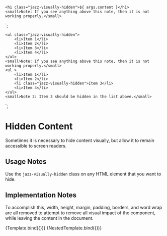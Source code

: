 
<Meta title="Components/Hidden Content" component="Hidden" />

    <h1 class="jazz-visually-hidden">${ args.content }</h1>
    <small>Note: If you see anything above this note, then it is not working properly.</small>
`;

    <ul class="jazz-visually-hidden">
        <li>Item 1</li>
        <li>Item 2</li>
        <li>Item 3</li>
        <li>Item 4</li>
    </ul>
    <small>Note: If you see anything above this note, then it is not working properly.</small>
    <ul >
        <li>Item 1</li>
        <li>Item 2</li>
        <li class="jazz-visually-hidden">Item 3</li>
        <li>Item 4</li>
    </ul>
    <small>Note 2: Item 3 should be hidden in the list above.</small>
`;

# Hidden Content

Sometimes it is necessary to hide content visually, but allow it to remain accessible to screen readers.

## Usage Notes

Use the ```jazz-visually-hidden``` class on any HTML element that you want to hide.

## Implementation Notes

To accomplish this, width, height, margin, padding, borders, and word wrap are all removed to attempt to remove 
all visual impact of the component, while leaving the content in the document.

<Canvas>
    <Story name="Basic" args={{
        content: "Content That Should Not Been Seen"
    }}>
      {Template.bind({})}
    </Story>
</Canvas>

<Canvas>
    <Story name="Nested Content">
      {NestedTemplate.bind({})}
    </Story>
</Canvas>



